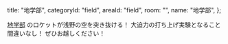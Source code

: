   title: "地学部",
  categoryId: "field",
  areaId: "field",
  room: "",
  name: "地学部",
};

[地学部](/orgs/a-esc) のロケットが浅野の空を突き抜ける！
大迫力の打ち上げ実験となること間違いなし！
ぜひお越しください！
